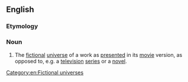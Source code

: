 ==English==

===Etymology===
{{suffix|en|movie|verse}}

===Noun===
{{en-noun}}

# {{lb|en|fandom}} The [[fictional]] [[universe]] of a work as [[present]]ed in its [[movie]] version, as opposed to, e.g. a [[television]] [[series]] or a [[novel]].

[[Category:en:Fictional universes]]